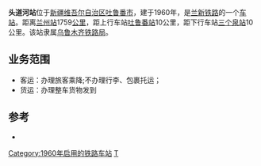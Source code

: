 {{noteTA
|1=zh-cn:始发车次; zh-hk:列車班次;
|2=zh-cn:车次; zh-hk:班次;
}}
{{Infobox China railway station
|车站名称=头道河站
|图片=
|图片介紹=
|车站名称拼音=Toudaohezhan
|车站位置=[[新疆维吾尔自治区|新疆维吾尔自治区]][[吐鲁番市|吐鲁番市]]
|坐标=
|归属=[[乌鲁木齐铁路局|乌鲁木齐铁路局]]
|线路=[[兰新铁路|兰新铁路]]
|车站等级=[[五等站_(中铁)|五等站]]
|到发线数目=
|月台数目=
}}
'''头道河站'''位于[[新疆维吾尔自治区|新疆维吾尔自治区]][[吐鲁番市|吐鲁番市]]，建于1960年，是[[兰新铁路|兰新铁路]]的一个[[铁路车站|车站]]。距离[[兰州站|兰州站]]1759[[公里|公里]]，距上行车站[[吐鲁番站|吐鲁番站]]10公里，距下行车站[[三个泉站|三个泉站]]10公里。该站隶属[[乌鲁木齐铁路局|乌鲁木齐铁路局]]。
==业务范围==
*客运：办理旅客乘降;不办理行李、包裹托运；
*货运：办理整车货物发到

{{start rail box|[[中国铁路|中国铁路]]}}
{{s-inop|[[吐鲁番站|吐鲁番站]]}}
{{s-line|[[兰新铁路|兰新铁路]]<br/>←10km 头道河站 10km→}}
{{s-inop|[[三个泉站|三个泉站]]}}
{{end box}}

==参考==
{{reflist}}
*{{cite book|author=吴建民|title=中国铁路旅游|publisher=中国地图出版社|year=2002|pages=170页|isbn=7-5031-3000-8}}

{{兰新铁路}}
{{铁路车站小作品}}

[[Category:1960年启用的铁路车站|Category:1960年启用的铁路车站]]
[[Category:吐鲁番市铁路车站|T]]